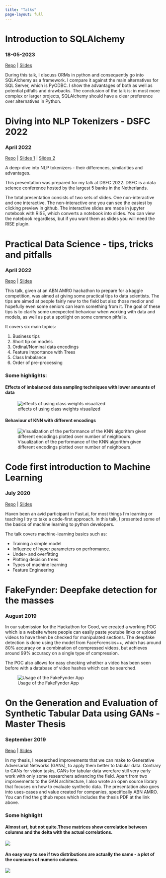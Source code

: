```yaml
---
title: "Talks"
page-layout: full
---
```


# Introduction to SQLAlchemy
### 18-05-2023
[Repo](https://github.com/Baukebrenninkmeijer/sqlalchemy-introduction) | [Slides]((https://refined-github-html-preview.kidonng.workers.dev/Baukebrenninkmeijer/sqlalchemy-introduction/raw/main/presentation.html))

During this talk, I discuss ORMs in python and consequently go into SQLAlchemy as a framework. I compare it against the main alternatives for SQL Server, which is PyODBC.
I show the advantages of both as well as potential pitfalls and drawbacks.
The conclusion of the talk is: in most more complex or larger projects, SQLAlchemy should have a clear preference over alternatives in Python.

# Diving into NLP Tokenizers - DSFC 2022
### April 2022

[Repo](https://github.com/Baukebrenninkmeijer/diving-into-nlp-tokenizers-dsfc-2022) | [Slides 1](https://refined-github-html-preview.kidonng.workers.dev/Baukebrenninkmeijer/diving-into-nlp-tokenizers-dsfc-2022/raw/main/presentation.html) | [Slides 2](https://github.com/Baukebrenninkmeijer/diving-into-nlp-tokenizers-dsfc-2022/blob/main/interactive_slides.ipynb)

A deep-dive into NLP tokenizers - their differences, similarities and advantages.

This presentation was prepared for my talk at DSFC 2022. DSFC is a data science conference hosted by the largest 5 banks in the Netherlands.

The total presentation consists of two sets of slides. One non-interactive and one interactive. The non-interactive one you can see the easiest by clicking preview in github. The interactive slides are made in jupyter notebook with RISE, which converts a notebook into slides. You can view the notebook regardless, but if you want them as slides you will need the RISE plugin.

# Practical Data Science - tips, tricks and pitfalls
### April 2022

[Repo](https://github.com/Baukebrenninkmeijer/practical-data-science) | [Slides](https://refined-github-html-preview.kidonng.workers.dev/Baukebrenninkmeijer/practical-data-science/raw/main/practical_data_science.html)

This talk, given at an ABN AMRO hackathon to prepare for a kaggle competition, was aimed at giving some practical tips to data scientists. The tips are aimed at people fairly new to the field but also those medior and hopefully even some seniors can learn something from it. The goal of these tips is to clarify some unexpected behaviour when working with data and models, as well as put a spotlight on some common pitfalls.

It covers six main topics:

1. Business tips
2. Short tip on models
3. Ordinal/Nominal data encodings
4. Feature Importance with Trees
5. Class Imbalance
6. Order of pre-processing

### Some highlights:

#### Effects of imbalanced data sampling techniques with lower amounts of data
![effects of using class weights visualized](https://github.com/Baukebrenninkmeijer/practical-data-science/blob/210d9ff091199daa8b6f7495de7e7dc98d2b2c2c/images/class_weights_results.png?raw=true)

#### Behaviour of KNN with different encodings
![Visualization of the performance of the KNN algorithm given different encodings plotted over number of neighbours.](https://raw.githubusercontent.com/Baukebrenninkmeijer/practical-data-science/210d9ff091199daa8b6f7495de7e7dc98d2b2c2c/images/knn_dummies_performance_over_n_neigbors.png?raw=true)


# Code first introduction to Machine Learning
### July 2020

[Repo](https://github.com/Baukebrenninkmeijer/Code-First-Introduction-to-Machine-Learning) | [Slides](https://github.com/Baukebrenninkmeijer/Code-First-Introduction-to-Machine-Learning/blob/master/intro_to_ml_in_python.ipynb)

Haven been an avid participant in Fast.ai, for most things I'm learning or teaching I try to take a code-first approach. In this talk, I presented some of the basics of machine learning to python developers.

The talk covers machine-learning basics such as:

- Training a simple model
- Influence of hyper parameters on perfromance.
- Under- and overfitting
- Plotting decision trees
- Types of machine learning
- Feature Engineering



# FakeFynder: Deepfake detection for the masses
### August 2019

In our submission for the Hackathon for Good, we created a working POC which is a website where people can easily paste youtube links or upload videos to have them be checked for manipulated sections. The deepfake detection is done using the model from FaceForensics++, which has around 80% accuracy on a combination of compressed videos, but achieves around 99% accuracy on a single type of compression.

The POC also allows for easy checking whether a video has been seen before with a database of video hashes which can be searched.

![Usage of the FakeFynder App](https://github.com/Baukebrenninkmeijer/FakeFynder-Hackathon-for-Good-2019/blob/master/images/website_usage.gif?raw=true)

# On the Generation and Evaluation of Synthetic Tabular Data using GANs - Master Thesis
### September 2019

[Repo](https://github.com/Baukebrenninkmeijer/On-the-Generation-and-Evaluation-of-Synthetic-Tabular-Data-using-GANs) | [Slides](https://docs.google.com/viewer?url=https://github.com/Baukebrenninkmeijer/On-the-Generation-and-Evaluation-of-Synthetic-Tabular-Data-using-GANs/blob/94abf372ab5f53a70a4da8e0f311f0583fea4d51/Presentation%20-%20On%20the%20Generation%20and%20Evaluation%20of%20Synthetic%20Data.pptx.pdf?raw=true)

In my thesis, I researched improvements that we can make to Generative Adversarial Networks (GANs), to apply them better to tabular data. Contrary to GANs for vision tasks, GANs for tabular data were/are still very early work with only some researchers advancing the field. Apart from two improvements to the GAN architecture, I also wrote an open source library that focuses on how to evaluate synthetic data. The presentation also goes into uses-cases and value created for companies, specifically ABN AMRO. You can find the github repos which includes the thesis PDF at the link above.

### Some highlight
#### Almost art, but not quite.These matrices show correlation between columns and the delta with the actual correlations.
![](https://github.com/Baukebrenninkmeijer/On-the-Generation-and-Evaluation-of-Synthetic-Tabular-Data-using-GANs/blob/master/report_images/results/census_correlation.png?raw=true)

#### An easy way to see if two distributions are actually the same - a plot of the cumsums of numeric columns.
![](https://github.com/Baukebrenninkmeijer/On-the-Generation-and-Evaluation-of-Synthetic-Tabular-Data-using-GANs/blob/master/report_images/results/column_distributions_berka_tgan.png?raw=true)
